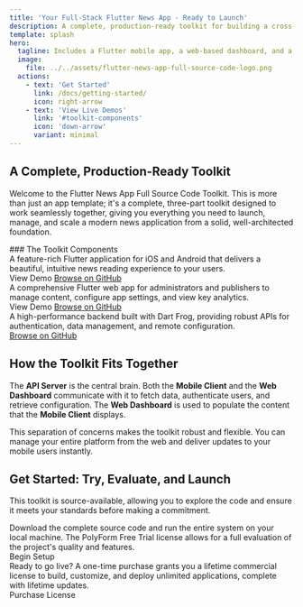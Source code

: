```yaml
---
title: 'Your Full-Stack Flutter News App - Ready to Launch'
description: A complete, production-ready toolkit for building a cross-platform news application.
template: splash
hero:
  tagline: Includes a Flutter mobile app, a web-based dashboard, and a powerful Dart Frog backend.
  image:
    file: ../../assets/flutter-news-app-full-source-code-logo.png
  actions:
    - text: 'Get Started'
      link: /docs/getting-started/
      icon: right-arrow
    - text: 'View Live Demos'
      link: '#toolkit-components'
      icon: 'down-arrow'
      variant: minimal
---
```



## A Complete, Production-Ready Toolkit

Welcome to the Flutter News App Full Source Code Toolkit. This is more than just an app template; it's a complete, three-part toolkit designed to work seamlessly together, giving you everything you need to launch, manage, and scale a modern news application from a solid, well-architected foundation.

<div id="toolkit-components">
	### The Toolkit Components
</div>

<CardGrid>
	<Card title="Mobile Client App" icon="phone">
		A feature-rich Flutter application for iOS and Android that delivers a
		beautiful, intuitive news reading experience to your users.
		<div
			style={{
				display: 'flex',
				gap: '1rem',
				marginTop: '1.5rem',
				alignItems: 'center',
			}}
		>
			<LinkButton
				href="https://flutter-news-app-full-source-code.github.io/flutter-news-app-mobile-client-full-source-code/"
				target="_blank"
			>
				View Demo
			</LinkButton>
			<a
				href="https://github.com/flutter-news-app-full-source-code/flutter-news-app-mobile-client-full-source-code"
				target="_blank"
			>
				Browse on GitHub
			</a>
		</div>
	</Card>
	<Card title="Web Dashboard" icon="laptop">
		A comprehensive Flutter web app for administrators and publishers to manage
		content, configure app settings, and view key analytics.
		<div
			style={{
				display: 'flex',
				gap: '1rem',
				marginTop: '1.5rem',
				alignItems: 'center',
			}}
		>
			<LinkButton
				href="https://flutter-news-app-full-source-code.github.io/flutter-news-app-web-dashboard-full-source-code/"
				target="_blank"
			>
				View Demo
			</LinkButton>
			<a
				href="https://github.com/flutter-news-app-full-source-code/flutter-news-app-web-dashboard-full-source-code"
				target="_blank"
			>
				Browse on GitHub
			</a>
		</div>
	</Card>
</CardGrid>
<div style={{ marginTop: '1rem' }}>
	<Card title="API Server" icon="cloud">
		A high-performance backend built with Dart Frog, providing robust APIs for
		authentication, data management, and remote configuration.
		<div
			style={{
				display: 'flex',
				gap: '1rem',
				marginTop: '1.5rem',
				alignItems: 'center',
			}}
		>
			<a
				href="https://github.com/flutter-news-app-full-source-code/flutter-news-app-api-server-full-source-code"
				target="_blank"
			>
				Browse on GitHub
			</a>
		</div>
	</Card>
</div>

## How the Toolkit Fits Together

The **API Server** is the central brain. Both the **Mobile Client** and the **Web Dashboard** communicate with it to fetch data, authenticate users, and retrieve configuration. The **Web Dashboard** is used to populate the content that the **Mobile Client** displays.

This separation of concerns makes the toolkit robust and flexible. You can manage your entire platform from the web and deliver updates to your mobile users instantly.

## Get Started: Try, Evaluate, and Launch

This toolkit is source-available, allowing you to explore the code and ensure it meets your standards before making a commitment.

<CardGrid>
	<Card title="Start Your Free Trial" icon="laptop">
		Download the complete source code and run the entire system on your local
		machine. The PolyForm Free Trial license allows for a full evaluation of the project's
		quality and features.
		<div style={{ marginTop: '1.5rem' }}>
			<LinkButton href="/docs/getting-started/">Begin Setup</LinkButton>
		</div>
	</Card>
	<Card title="Purchase a Lifetime License" icon="rocket">
		Ready to go live? A one-time purchase grants you a lifetime commercial license to build,
		customize, and deploy unlimited applications, complete with lifetime
		updates.
		<div style={{ marginTop: '1.5rem' }}>
			<LinkButton
				href="https://github.com/sponsors/flutter-news-app-full-source-code"
				target="_blank"
			>
				Purchase License
			</LinkButton>
		</div>
	</Card>
</CardGrid>

